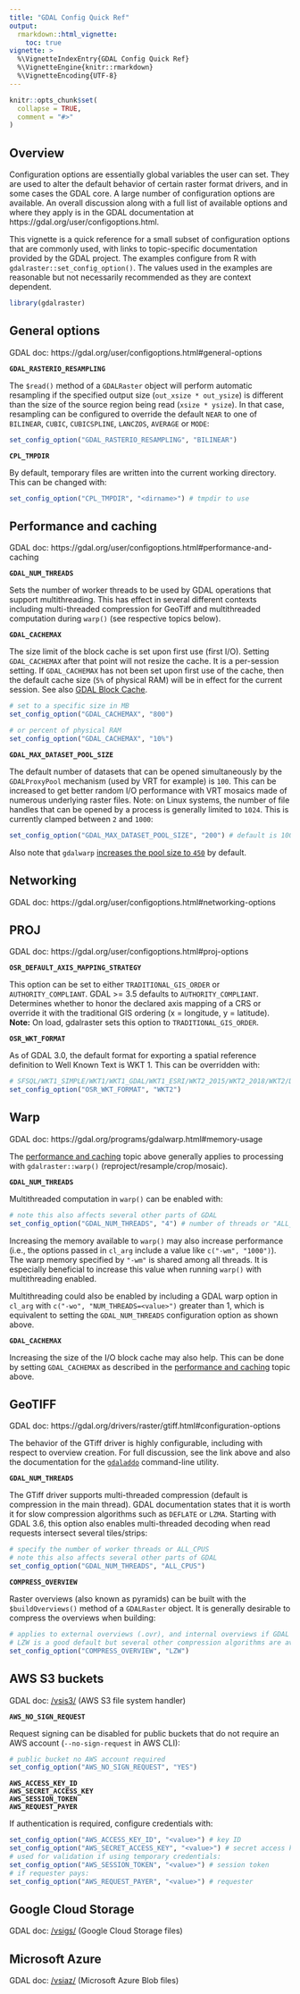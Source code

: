 ```yaml
---
title: "GDAL Config Quick Ref"
output:
  rmarkdown::html_vignette:
    toc: true
vignette: >
  %\VignetteIndexEntry{GDAL Config Quick Ref}
  %\VignetteEngine{knitr::rmarkdown}
  %\VignetteEncoding{UTF-8}
---
```


```r
knitr::opts_chunk$set(
  collapse = TRUE,
  comment = "#>"
)
```

## Overview

Configuration options are essentially global variables the user can set. They are used to alter the default behavior of certain raster format drivers, and in some cases the GDAL core. A large number of configuration options are available. An overall discussion along with a full list of available options and where they apply is in the GDAL documentation at https://gdal.org/user/configoptions.html.

This vignette is a quick reference for a small subset of configuration options that are commonly used, with links to topic-specific documentation provided by the GDAL project. The examples configure from R with `gdalraster::set_config_option()`. The values used in the examples are reasonable but not necessarily recommended as they are context dependent.

```r
library(gdalraster)
```

## General options

GDAL doc: https://gdal.org/user/configoptions.html#general-options

**`GDAL_RASTERIO_RESAMPLING`**

The `$read()` method of a `GDALRaster` object will perform automatic resampling if the specified output size (`out_xsize * out_ysize`) is different than the size of the source region being read (`xsize * ysize`). In that case, resampling can be configured to override the default `NEAR` to one of `BILINEAR`, `CUBIC`, `CUBICSPLINE`, `LANCZOS`, `AVERAGE` or `MODE`:

```r
set_config_option("GDAL_RASTERIO_RESAMPLING", "BILINEAR")
```

**`CPL_TMPDIR`**

By default, temporary files are written into the current working directory. This can be changed with:

```r
set_config_option("CPL_TMPDIR", "<dirname>") # tmpdir to use
```

## Performance and caching

GDAL doc: https://gdal.org/user/configoptions.html#performance-and-caching

**`GDAL_NUM_THREADS`**

Sets the number of worker threads to be used by GDAL operations that support multithreading. This has effect in several different contexts including multi-threaded compression for GeoTiff and multithreaded computation during `warp()` (see respective topics below).

**`GDAL_CACHEMAX`**

The size limit of the block cache is set upon first use (first I/O). Setting `GDAL_CACHEMAX` after that point will not resize the cache. It is a per-session setting. If `GDAL_CACHEMAX` has not been set upon first use of the cache, then the default cache size (`5%` of physical RAM) will be in effect for the current session. See also [GDAL Block Cache](https://usdaforestservice.github.io/gdalraster/articles/gdal-block-cache.html).

```r
# set to a specific size in MB
set_config_option("GDAL_CACHEMAX", "800")

# or percent of physical RAM
set_config_option("GDAL_CACHEMAX", "10%")
```

**`GDAL_MAX_DATASET_POOL_SIZE`**

The default number of datasets that can be opened simultaneously by the `GDALProxyPool` mechanism (used by VRT for example) is `100`. This can be increased to get better random I/O performance with VRT mosaics made of numerous underlying raster files. Note: on Linux systems, the number of file handles that can be opened by a process is generally limited to `1024`. This is currently clamped between `2` and `1000`:

```r
set_config_option("GDAL_MAX_DATASET_POOL_SIZE", "200") # default is 100
```
Also note that `gdalwarp` [increases the pool size to `450`](https://gdal.org/drivers/raster/vrt.html#performance-considerations) by default.

## Networking

GDAL doc: https://gdal.org/user/configoptions.html#networking-options

## PROJ

GDAL doc: https://gdal.org/user/configoptions.html#proj-options

**`OSR_DEFAULT_AXIS_MAPPING_STRATEGY`**

This option can be set to either `TRADITIONAL_GIS_ORDER` or `AUTHORITY_COMPLIANT`. GDAL >= 3.5 defaults to `AUTHORITY_COMPLIANT`. Determines whether to honor the declared axis mapping of a CRS or override it with the traditional GIS ordering (x = longitude, y = latitude). **Note:** On load, gdalraster sets this option to `TRADITIONAL_GIS_ORDER`.

**`OSR_WKT_FORMAT`**

As of GDAL 3.0, the default format for exporting a spatial reference definition to Well Known Text is WKT 1. This can be overridden with:

```r
# SFSQL/WKT1_SIMPLE/WKT1/WKT1_GDAL/WKT1_ESRI/WKT2_2015/WKT2_2018/WKT2/DEFAULT
set_config_option("OSR_WKT_FORMAT", "WKT2")
```

## Warp

GDAL doc: https://gdal.org/programs/gdalwarp.html#memory-usage

The [performance and caching](#performance-and-caching) topic above generally applies to processing with `gdalraster::warp()` (reproject/resample/crop/mosaic).

**`GDAL_NUM_THREADS`**

Multithreaded computation in `warp()` can be enabled with:

```r
# note this also affects several other parts of GDAL
set_config_option("GDAL_NUM_THREADS", "4") # number of threads or "ALL_CPUS"
```

Increasing the memory available to `warp()` may also increase performance (i.e., the options passed in `cl_arg` include a value like `c("-wm", "1000")`). The warp memory specified by `"-wm"` is shared among all threads. It is especially beneficial to increase this value when running `warp()` with multithreading enabled.

Multithreading could also be enabled by including a GDAL warp option in `cl_arg` with `c("-wo", "NUM_THREADS=<value>")` greater than 1, which is equivalent to setting the `GDAL_NUM_THREADS` configuration option as shown above.

**`GDAL_CACHEMAX`**

Increasing the size of the I/O block cache may also help. This can be done by setting `GDAL_CACHEMAX` as described in the [performance and caching](#performance-and-caching) topic above.

## GeoTIFF

GDAL doc: https://gdal.org/drivers/raster/gtiff.html#configuration-options

The behavior of the GTiff driver is highly configurable, including with respect to overview creation. For full discussion, see the link above and also the documentation for the [`gdaladdo`](https://gdal.org/programs/gdaladdo.html) command-line utility.

**`GDAL_NUM_THREADS`**

The GTiff driver supports multi-threaded compression (default is compression in the main thread). GDAL documentation states that it is worth it for slow compression algorithms such as `DEFLATE` or `LZMA`. Starting with GDAL 3.6, this option also enables multi-threaded decoding when read requests intersect several tiles/strips:

```r
# specify the number of worker threads or ALL_CPUS
# note this also affects several other parts of GDAL
set_config_option("GDAL_NUM_THREADS", "ALL_CPUS")
```

**`COMPRESS_OVERVIEW`**

Raster overviews (also known as pyramids) can be built with the `$buildOverviews()` method of a `GDALRaster` object. It is generally desirable to compress the overviews when building:

```r
# applies to external overviews (.ovr), and internal overviews if GDAL >= 3.6
# LZW is a good default but several other compression algorithms are available
set_config_option("COMPRESS_OVERVIEW", "LZW")
```

## AWS S3 buckets

GDAL doc: [/vsis3/](https://gdal.org/user/virtual_file_systems.html#vsis3-aws-s3-files) (AWS S3 file system handler)

**`AWS_NO_SIGN_REQUEST`**

Request signing can be disabled for public buckets that do not require an AWS account (`--no-sign-request` in AWS CLI):

```r
# public bucket no AWS account required
set_config_option("AWS_NO_SIGN_REQUEST", "YES")
```

**`AWS_ACCESS_KEY_ID`**  
**`AWS_SECRET_ACCESS_KEY`**  
**`AWS_SESSION_TOKEN`**  
**`AWS_REQUEST_PAYER`**

If authentication is required, configure credentials with:

```r
set_config_option("AWS_ACCESS_KEY_ID", "<value>") # key ID
set_config_option("AWS_SECRET_ACCESS_KEY", "<value>") # secret access key
# used for validation if using temporary credentials:
set_config_option("AWS_SESSION_TOKEN", "<value>") # session token
# if requester pays:
set_config_option("AWS_REQUEST_PAYER", "<value>") # requester
```

## Google Cloud Storage

GDAL doc: [/vsigs/](https://gdal.org/user/virtual_file_systems.html#vsigs-google-cloud-storage-files) (Google Cloud Storage files)

## Microsoft Azure

GDAL doc: [/vsiaz/](https://gdal.org/user/virtual_file_systems.html#vsiaz-microsoft-azure-blob-files) (Microsoft Azure Blob files)
